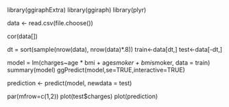 library(ggiraphExtra)
library(ggiraph)
library(plyr)

data <- read.csv(file.choose())

cor(data[])

dt = sort(sample(nrow(data), nrow(data)*.8))
train<-data[dt,]
test<-data[-dt,]

model = lm(charges~age * bmi + age*smoker + bmi*smoker, data = train)
summary(model)
ggPredict(model,se=TRUE,interactive=TRUE)

prediction <- predict(model, newdata = test)

par(mfrow=c(1,2))
plot(test$charges)
plot(prediction)
